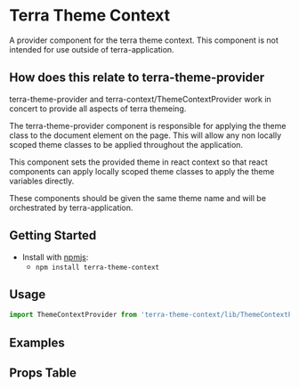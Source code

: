 


<Badge />

# Terra Theme Context
A provider component for the terra theme context. This component is not intended for use outside of terra-application.

## How does this relate to terra-theme-provider
terra-theme-provider and terra-context/ThemeContextProvider work in concert to provide all aspects of terra themeing.

The terra-theme-provider component is responsible for applying the theme class to the document element on the page. This will allow any non locally scoped theme classes to be applied throughout the application.

This component sets the provided theme in react context so that react components can apply locally scoped theme classes to apply the theme variables directly.

These components should be given the same theme name and will be orchestrated by terra-application.

## Getting Started

- Install with [npmjs](https://www.npmjs.com):
  - `npm install terra-theme-context`

## Usage

```jsx
import ThemeContextProvider from 'terra-theme-context/lib/ThemeContextProvider';
```

## Examples
<ThemeContextProviderExample />

## Props Table
<PropsTable />
